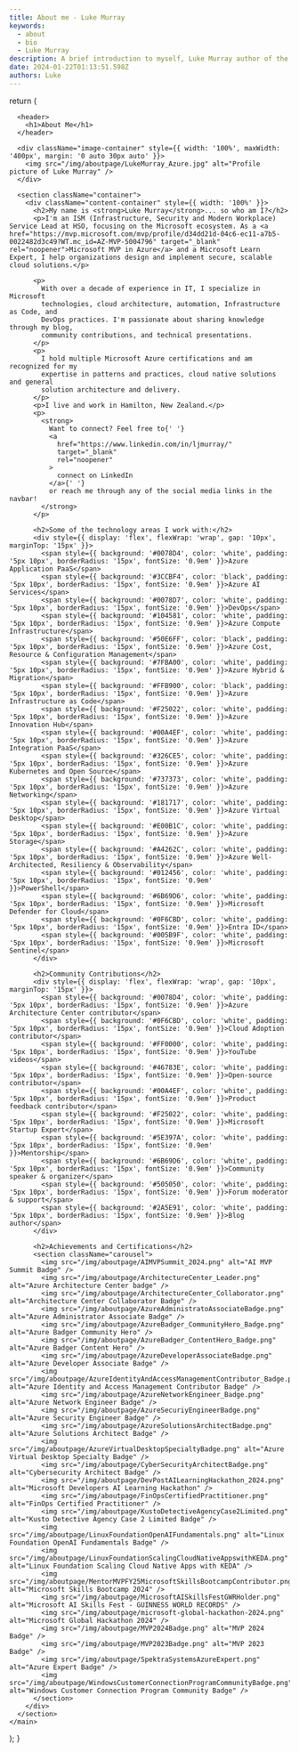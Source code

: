 ```yaml
---
title: About me - Luke Murray
keywords:
  - about
  - bio
  - Luke Murray
description: A brief introduction to myself, Luke Murray author of the blog luke.geek.nz.
date: 2024-01-22T01:13:51.598Z
authors: Luke
---
```



  return (
    <main>
      <style jsx>{`
         .container {
    display: flex;
    justify-content: space-between;
    align-items: center;
    padding: 20px;
}

.image-container, .content-container {
width: 45%; /* reduced width to create some space between the containers */
margin: 20px;
}

.image-container img {
width: 100%;
border-radius: 5%; /* make the image corners slightly rounded */
transition: transform 0.3s ease-in-out; /* smooth transition */
}

.image-container img:hover {
transform: scale(2); /* zoom in to 200% */
}
.content-container {
line-height: 1.6; /* improve readability */
}

.carousel {
width: 100%; /* fit within the parent container */
display: grid;
grid-template-columns: repeat(5, 1fr); /* create 5 columns */
grid-auto-rows: auto; /* rows will adjust to the content size */
grid-gap: 10px; /* space between images */
overflow-x: auto; /* allow horizontal scrolling */
margin-top: 40px;
}

.carousel img {
width: 150px; /* image will take up the full width of its grid cell */
height: 150px; /* maintain aspect ratio */
object-fit: cover; /* cover the container without squishing */
transition: transform 0.3s ease;
}

.carousel img:hover {
transform: scale(1.5); /* zoom in on hover */
}
body {
overflow-x: hidden; /* hide horizontal scrollbar */
}
      `}</style>

      <header>
        <h1>About Me</h1>
      </header>

      <div className="image-container" style={{ width: '100%', maxWidth: '400px', margin: '0 auto 30px auto' }}>
        <img src="/img/aboutpage/LukeMurray_Azure.jpg" alt="Profile picture of Luke Murray" />
      </div>

      <section className="container">
        <div className="content-container" style={{ width: '100%' }}>
          <h2>My name is <strong>Luke Murray</strong>... so who am I?</h2>
          <p>I'm an ISM (Infrastructure, Security and Modern Workplace) Service Lead at HSO, focusing on the Microsoft ecosystem. As a <a href="https://mvp.microsoft.com/mvp/profile/d34dd21d-04c6-ec11-a7b5-0022482d3c49?WT.mc_id=AZ-MVP-5004796" target="_blank" rel="noopener">Microsoft MVP in Azure</a> and a Microsoft Learn Expert, I help organizations design and implement secure, scalable cloud solutions.</p>

          <p>
            With over a decade of experience in IT, I specialize in Microsoft
            technologies, cloud architecture, automation, Infrastructure as Code, and
            DevOps practices. I'm passionate about sharing knowledge through my blog,
            community contributions, and technical presentations.
          </p>
          <p>
            I hold multiple Microsoft Azure certifications and am recognized for my
            expertise in patterns and practices, cloud native solutions and general
            solution architecture and delivery.
          </p>
          <p>I live and work in Hamilton, New Zealand.</p>
          <p>
            <strong>
              Want to connect? Feel free to{' '}
              <a
                href="https://www.linkedin.com/in/ljmurray/"
                target="_blank"
                rel="noopener"
              >
                connect on LinkedIn
              </a>{' '}
              or reach me through any of the social media links in the navbar!
            </strong>
          </p>

          <h2>Some of the technology areas I work with:</h2>
          <div style={{ display: 'flex', flexWrap: 'wrap', gap: '10px', marginTop: '15px' }}>
            <span style={{ background: '#0078D4', color: 'white', padding: '5px 10px', borderRadius: '15px', fontSize: '0.9em' }}>Azure Application PaaS</span>
            <span style={{ background: '#3CCBF4', color: 'black', padding: '5px 10px', borderRadius: '15px', fontSize: '0.9em' }}>Azure AI Services</span>
            <span style={{ background: '#0078D7', color: 'white', padding: '5px 10px', borderRadius: '15px', fontSize: '0.9em' }}>DevOps</span>
            <span style={{ background: '#104581', color: 'white', padding: '5px 10px', borderRadius: '15px', fontSize: '0.9em' }}>Azure Compute Infrastructure</span>
            <span style={{ background: '#50E6FF', color: 'black', padding: '5px 10px', borderRadius: '15px', fontSize: '0.9em' }}>Azure Cost, Resource & Configuration Management</span>
            <span style={{ background: '#7FBA00', color: 'white', padding: '5px 10px', borderRadius: '15px', fontSize: '0.9em' }}>Azure Hybrid & Migration</span>
            <span style={{ background: '#FFB900', color: 'black', padding: '5px 10px', borderRadius: '15px', fontSize: '0.9em' }}>Azure Infrastructure as Code</span>
            <span style={{ background: '#F25022', color: 'white', padding: '5px 10px', borderRadius: '15px', fontSize: '0.9em' }}>Azure Innovation Hub</span>
            <span style={{ background: '#00A4EF', color: 'white', padding: '5px 10px', borderRadius: '15px', fontSize: '0.9em' }}>Azure Integration PaaS</span>
            <span style={{ background: '#326CE5', color: 'white', padding: '5px 10px', borderRadius: '15px', fontSize: '0.9em' }}>Azure Kubernetes and Open Source</span>
            <span style={{ background: '#737373', color: 'white', padding: '5px 10px', borderRadius: '15px', fontSize: '0.9em' }}>Azure Networking</span>
            <span style={{ background: '#181717', color: 'white', padding: '5px 10px', borderRadius: '15px', fontSize: '0.9em' }}>Azure Virtual Desktop</span>
            <span style={{ background: '#E00B1C', color: 'white', padding: '5px 10px', borderRadius: '15px', fontSize: '0.9em' }}>Azure Storage</span>
            <span style={{ background: '#A4262C', color: 'white', padding: '5px 10px', borderRadius: '15px', fontSize: '0.9em' }}>Azure Well-Architected, Resiliency & Observability</span>
            <span style={{ background: '#012456', color: 'white', padding: '5px 10px', borderRadius: '15px', fontSize: '0.9em' }}>PowerShell</span>
            <span style={{ background: '#6B69D6', color: 'white', padding: '5px 10px', borderRadius: '15px', fontSize: '0.9em' }}>Microsoft Defender for Cloud</span>
            <span style={{ background: '#0F6CBD', color: 'white', padding: '5px 10px', borderRadius: '15px', fontSize: '0.9em' }}>Entra ID</span>
            <span style={{ background: '#005B9F', color: 'white', padding: '5px 10px', borderRadius: '15px', fontSize: '0.9em' }}>Microsoft Sentinel</span>
          </div>

          <h2>Community Contributions</h2>
          <div style={{ display: 'flex', flexWrap: 'wrap', gap: '10px', marginTop: '15px' }}>
            <span style={{ background: '#0078D4', color: 'white', padding: '5px 10px', borderRadius: '15px', fontSize: '0.9em' }}>Azure Architecture Center contributor</span>
            <span style={{ background: '#0F6CBD', color: 'white', padding: '5px 10px', borderRadius: '15px', fontSize: '0.9em' }}>Cloud Adoption contributor</span>
            <span style={{ background: '#FF0000', color: 'white', padding: '5px 10px', borderRadius: '15px', fontSize: '0.9em' }}>YouTube videos</span>
            <span style={{ background: '#46783E', color: 'white', padding: '5px 10px', borderRadius: '15px', fontSize: '0.9em' }}>Open-source contributor</span>
            <span style={{ background: '#00A4EF', color: 'white', padding: '5px 10px', borderRadius: '15px', fontSize: '0.9em' }}>Product feedback contributor</span>
            <span style={{ background: '#F25022', color: 'white', padding: '5px 10px', borderRadius: '15px', fontSize: '0.9em' }}>Microsoft Startup Expert</span>
            <span style={{ background: '#5E397A', color: 'white', padding: '5px 10px', borderRadius: '15px', fontSize: '0.9em' }}>Mentorship</span>
            <span style={{ background: '#6B69D6', color: 'white', padding: '5px 10px', borderRadius: '15px', fontSize: '0.9em' }}>Community speaker & organizer</span>
            <span style={{ background: '#505050', color: 'white', padding: '5px 10px', borderRadius: '15px', fontSize: '0.9em' }}>Forum moderator & support</span>
            <span style={{ background: '#2A5E91', color: 'white', padding: '5px 10px', borderRadius: '15px', fontSize: '0.9em' }}>Blog author</span>
          </div>

          <h2>Achievements and Certifications</h2>
          <section className="carousel">
            <img src="/img/aboutpage/AIMVPSummit_2024.png" alt="AI MVP Summit Badge" />
            <img src="/img/aboutpage/ArchitectureCenter_Leader.png" alt="Azure Architecture Center badge" />
            <img src="/img/aboutpage/ArchitectureCenter_Collaborator.png" alt="Architecture Center Collaborator Badge" />
            <img src="/img/aboutpage/AzureAdministratoAssociateBadge.png" alt="Azure Administrator Associate Badge" />
            <img src="/img/aboutpage/AzureBadger_CommunityHero_Badge.png" alt="Azure Badger Community Hero" />
            <img src="/img/aboutpage/AzureBadger_ContentHero_Badge.png" alt="Azure Badger Content Hero" />
            <img src="/img/aboutpage/AzureDeveloperAssociateBadge.png" alt="Azure Developer Associate Badge" />
            <img src="/img/aboutpage/AzureIdentityAndAccessManagementContributor_Badge.png" alt="Azure Identity and Access Management Contributor Badge" />
            <img src="/img/aboutpage/AzureNetworkEngineer_Badge.png" alt="Azure Network Engineer Badge" />
            <img src="/img/aboutpage/AzureSecuriyEngineerBadge.png" alt="Azure Security Engineer Badge" />
            <img src="/img/aboutpage/AzureSolutionsArchitectBadge.png" alt="Azure Solutions Architect Badge" />
            <img src="/img/aboutpage/AzureVirtualDesktopSpecialtyBadge.png" alt="Azure Virtual Desktop Specialty Badge" />
            <img src="/img/aboutpage/CyberSecurityArchitectBadge.png" alt="Cybersecurity Architect Badge" />
            <img src="/img/aboutpage/DevPostAILearningHackathon_2024.png" alt="Microsoft Developers AI Learning Hackathon" />
            <img src="/img/aboutpage/FinOpsCertifiedPractitioner.png" alt="FinOps Certified Practitioner" />
            <img src="/img/aboutpage/KustoDetectiveAgencyCase2Limited.png" alt="Kusto Detective Agency Case 2 Limited Badge" />
            <img src="/img/aboutpage/LinuxFoundationOpenAIFundamentals.png" alt="Linux Foundation OpenAI Fundamentals Badge" />
            <img src="/img/aboutpage/LinuxFoundationScalingCloudNativeAppswithKEDA.png" alt="Linux Foundation Scaling Cloud Native Apps with KEDA" />
            <img src="/img/aboutpage/MentorMVPFY25MicrosoftSkillsBootcampContributor.png" alt="Microsoft Skills Bootcamp 2024" />
            <img src="/img/aboutpage/MicrosoftAISkillsFestGWRHolder.png" alt="Microsoft AI Skills Fest - GUINNESS WORLD RECORDS" />
            <img src="/img/aboutpage/microsoft-global-hackathon-2024.png" alt="Microsoft Global Hackathon 2024" />
            <img src="/img/aboutpage/MVP2024Badge.png" alt="MVP 2024 Badge" />
            <img src="/img/aboutpage/MVP2023Badge.png" alt="MVP 2023 Badge" />
            <img src="/img/aboutpage/SpektraSystemsAzureExpert.png" alt="Azure Expert Badge" />
            <img src="/img/aboutpage/WindowsCustomerConnectionProgramCommunityBadge.png" alt="Windows Customer Connection Program Community Badge" />
          </section>
        </div>
      </section>
    </main>
  );
}
